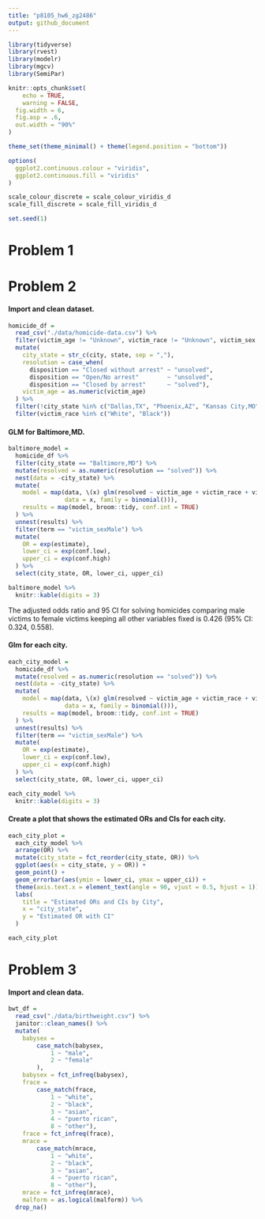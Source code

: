 ```yaml
---
title: "p8105_hw6_zg2486"
output: github_document
---
```


```r
library(tidyverse)
library(rvest)
library(modelr)
library(mgcv)
library(SemiPar)

knitr::opts_chunk$set(
	echo = TRUE,
	warning = FALSE,
  fig.width = 6,
  fig.asp = .6,
  out.width = "90%"
)

theme_set(theme_minimal() + theme(legend.position = "bottom"))

options(
  ggplot2.continuous.colour = "viridis",
  ggplot2.continuous.fill = "viridis"
)

scale_colour_discrete = scale_colour_viridis_d
scale_fill_discrete = scale_fill_viridis_d

set.seed(1)
```

# Problem 1


# Problem 2

#### Import and clean dataset.
```r
homicide_df = 
  read_csv("./data/homicide-data.csv") %>% 
  filter(victim_age != "Unknown", victim_race != "Unknown", victim_sex != "Unknown" ) %>% 
  mutate(
    city_state = str_c(city, state, sep = ","),
    resolution = case_when(
      disposition == "Closed without arrest" ~ "unsolved",
      disposition == "Open/No arrest"        ~ "unsolved",
      disposition == "Closed by arrest"      ~ "solved"),
    victim_age = as.numeric(victim_age)
  ) %>%
  filter(!city_state %in% c("Dallas,TX", "Phoenix,AZ", "Kansas City,MO", "Tulsa,AL")) %>% 
  filter(victim_race %in% c("White", "Black")) 

```

#### GLM for Baltimore,MD.
```r
baltimore_model = 
  homicide_df %>% 
  filter(city_state == "Baltimore,MD") %>% 
  mutate(resolved = as.numeric(resolution == "solved")) %>%
  nest(data = -city_state) %>% 
  mutate(
    model = map(data, \(x) glm(resolved ~ victim_age + victim_race + victim_sex, 
                data = x, family = binomial())),
    results = map(model, broom::tidy, conf.int = TRUE)
  ) %>% 
  unnest(results) %>% 
  filter(term == "victim_sexMale") %>% 
  mutate(
    OR = exp(estimate),
    lower_ci = exp(conf.low), 
    upper_ci = exp(conf.high)
  ) %>% 
  select(city_state, OR, lower_ci, upper_ci) 

baltimore_model %>% 
  knitr::kable(digits = 3)
```
The adjusted odds ratio and 95 CI for solving homicides comparing male victims to female victims keeping all other variables fixed is 0.426 (95% CI: 0.324, 0.558).

#### Glm for each city.
```r
each_city_model = 
  homicide_df %>% 
  mutate(resolved = as.numeric(resolution == "solved")) %>%
  nest(data = -city_state) %>% 
  mutate(
    model = map(data, \(x) glm(resolved ~ victim_age + victim_race + victim_sex, 
                data = x, family = binomial())),
    results = map(model, broom::tidy, conf.int = TRUE)
  ) %>% 
  unnest(results) %>% 
  filter(term == "victim_sexMale") %>% 
  mutate(
    OR = exp(estimate),
    lower_ci = exp(conf.low),
    upper_ci = exp(conf.high)
  ) %>% 
  select(city_state, OR, lower_ci, upper_ci) 

each_city_model %>% 
  knitr::kable(digits = 3)
```

#### Create a plot that shows the estimated ORs and CIs for each city.
```r
each_city_plot =
  each_city_model %>% 
  arrange(OR) %>% 
  mutate(city_state = fct_reorder(city_state, OR)) %>% 
  ggplot(aes(x = city_state, y = OR)) +
  geom_point() +
  geom_errorbar(aes(ymin = lower_ci, ymax = upper_ci)) +
  theme(axis.text.x = element_text(angle = 90, vjust = 0.5, hjust = 1)) +
  labs(
    title = "Estimated ORs and CIs by City",
    x = "city_state",
    y = "Estimated OR with CI"
  )

each_city_plot 
```

# Problem 3
#### Import and clean data.
```r
bwt_df = 
  read_csv("./data/birthweight.csv") %>% 
  janitor::clean_names() %>% 
  mutate(
    babysex = 
        case_match(babysex,
            1 ~ "male",
            2 ~ "female"
        ),
    babysex = fct_infreq(babysex),
    frace = 
        case_match(frace,
            1 ~ "white",
            2 ~ "black", 
            3 ~ "asian", 
            4 ~ "puerto rican", 
            8 ~ "other"),
    frace = fct_infreq(frace),
    mrace = 
        case_match(mrace,
            1 ~ "white",
            2 ~ "black", 
            3 ~ "asian", 
            4 ~ "puerto rican",
            8 ~ "other"),
    mrace = fct_infreq(mrace),
    malform = as.logical(malform)) %>% 
  drop_na()

```

